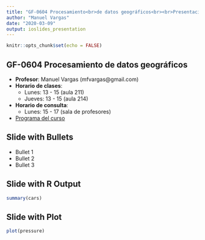 ```yaml
---
title: "GF-0604 Procesamiento<br>de datos geográficos<br><br>Presentación del curso"
author: "Manuel Vargas"
date: "2020-03-09"
output: ioslides_presentation
---
```


```r
knitr::opts_chunk$set(echo = FALSE)
```

## GF-0604 Procesamiento de datos geográficos

* **Profesor**: Manuel Vargas (mfvargas@gmail.com)
* **Horario de clases**:
    + Lunes: 13 - 15 (aula 211)
    + Jueves: 13 - 15 (aula 214)
* **Horario de consulta**:
    + Lunes: 15 - 17 (sala de profesores)
* [Programa del curso](https://github.com/geoprocesamiento-2020i/00-presentacion/blob/master/doc/GF-0604%20-%20Procesamiento%20de%20datos%20geogr%C3%A1ficos%20-%20Programa%20del%20curso%20-%202020-I.pdf)    
    

## Slide with Bullets

- Bullet 1
- Bullet 2
- Bullet 3

## Slide with R Output

```r
summary(cars)
```

## Slide with Plot

```r
plot(pressure)
```

